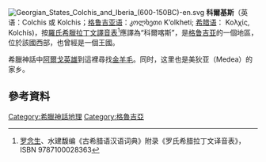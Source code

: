 [[Image:Georgian_States_Colchis_and_Iberia_(600-150BC)-en.svg|thumb]]
'''科爾基斯'''（英语：Colchis 或 Kolchis；[[格鲁吉亚语|格鲁吉亚语]]：კოლხეთი Kʼolkheti; [[希腊语|希腊语]]： Κολχίς, Kolchís)，按[[羅氏希臘拉丁文譯音表|羅氏希臘拉丁文譯音表]]<ref>[[罗念生|罗念生]]、水建馥编《古希腊语汉语词典》附录《罗氏希腊拉丁文译音表》，ISBN 9787100028363</ref>應譯為“科爾喀斯”，是[[格鲁吉亚|格鲁吉亚]]的一個地區，位於該國西部，也曾經是一個王國。

希臘神話中[[阿爾戈英雄|阿爾戈英雄]]到這裡尋找[[金羊毛|金羊毛]]。同时，这里也是美狄亚（Medea）的家乡。

== 參考資料 ==
{{reflist}}

{{georgia-geo-stub}}
{{coord|display=title}}
{{Ancient kingdoms in Anatolia}}
{{normdaten}}
[[Category:希臘神話地理|Category:希臘神話地理]]
[[Category:格魯吉亞|Category:格魯吉亞]]